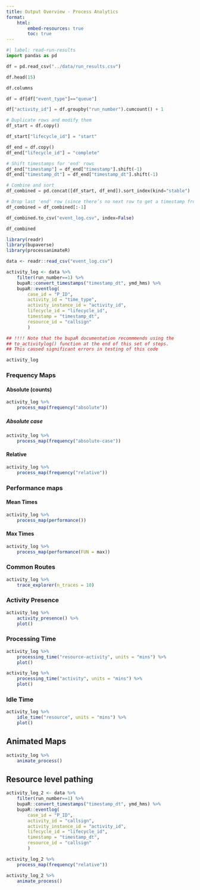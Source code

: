 ```yaml
---
title: Output Overview - Process Analytics
format:
    html:
        embed-resources: true
        toc: true
---
```


```python
#| label: read-run-results
import pandas as pd
```

```python
df = pd.read_csv("../data/run_results.csv")

df.head(15)
```

```python
df.columns
```

```python
df = df[df["event_type"]=="queue"]

df["activity_id"] = df.groupby("run_number").cumcount() + 1

# Duplicate rows and modify them
df_start = df.copy()

df_start["lifecycle_id"] = "start"

df_end = df.copy()
df_end["lifecycle_id"] = "complete"

# Shift timestamps for 'end' rows
df_end["timestamp"] = df_end["timestamp"].shift(-1)
df_end["timestamp_dt"] = df_end["timestamp_dt"].shift(-1)

# Combine and sort
df_combined = pd.concat([df_start, df_end]).sort_index(kind="stable")

# Drop last 'end' row (since there’s no next row to get a timestamp from)
df_combined = df_combined[:-1]

df_combined.to_csv("event_log.csv", index=False)

df_combined
```


```r
library(readr)
library(bupaverse)
library(processanimateR)

data <- readr::read_csv("event_log.csv")

activity_log <- data %>%
    filter(run_number==1) %>%
    bupaR::convert_timestamps("timestamp_dt", ymd_hms) %>%
    bupaR::eventlog(
        case_id = "P_ID",
        activity_id = "time_type",
        activity_instance_id = "activity_id",
        lifecycle_id = "lifecycle_id",
        timestamp = "timestamp_dt",
        resource_id = "callsign"
        )

## !!!! Note that the bupaR documentation recommmends using the
## to_activitylog() function at the end of this set of steps.
## This caused significant errors in testing of this code

activity_log
```


### Frequency Maps

#### Absolute (counts)

```r
activity_log %>%
    process_map(frequency("absolute"))
```

##### Absolute case

```r
activity_log %>%
    process_map(frequency("absolute-case"))
```


#### Relative

```r
activity_log %>%
    process_map(frequency("relative"))
```

### Performance maps

#### Mean Times

```r
activity_log %>%
    process_map(performance())
```

#### Max Times

```r
activity_log %>%
    process_map(performance(FUN = max))
```

### Common Routes

```r
activity_log %>%
    trace_explorer(n_traces = 10)
```

### Activity Presence

```r
activity_log %>%
    activity_presence() %>%
    plot()
```

### Processing Time

```r
activity_log %>%
    processing_time("resource-activity", units = "mins") %>%
    plot()
```

```r
activity_log %>%
    processing_time("activity", units = "mins") %>%
    plot()
```

### Idle Time

```r
activity_log %>%
    idle_time("resource", units = "mins") %>%
    plot()
```


## Animated Maps

```r
activity_log %>%
    animate_process()
```

## Resource level pathing

```r
activity_log_2 <- data %>%
    filter(run_number==1) %>%
    bupaR::convert_timestamps("timestamp_dt", ymd_hms) %>%
    bupaR::eventlog(
        case_id = "P_ID",
        activity_id = "callsign",
        activity_instance_id = "activity_id",
        lifecycle_id = "lifecycle_id",
        timestamp = "timestamp_dt",
        resource_id = "callsign"
        )
```

```r
activity_log_2 %>%
    process_map(frequency("relative"))
```

```r
activity_log_2 %>%
    animate_process()
```
